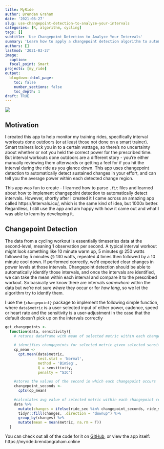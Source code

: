 ```yaml
---
title: MyRide
author: Brendan Graham
date: '2021-03-27'
slug: use-changepoint-detection-to-analyze-your-intervals
categories: [R, algorithm, cycling]
tags: []
subtitle: 'Use Changepoint Detection to Analyze Your Intervals'
summary: 'Learn how to apply a changepoint detection algorithm to automatically identify changes in a process'
authors: []
lastmod: '2021-03-27'
image:
  caption:
  focal_point: Smart
projects: [my_ride]
output:
  blogdown::html_page:
    toc: false
    number_sections: false
    toc_depth: 1
draft: TRUE
---
```


![](myride_example.gif)

## Motivation

I created this app to help monitor my training rides, specifically  interval workouts done outdoors (or at least those not done on a smart trainer). Smart trainers lock you in to a certain wattage, so there's no uncertainty about whether or not you held the correct power for the prescribed time. But interval workouts done outdoors are a different story - you're either manually reviewing them afterwards or getting a feel for if you hit the interval during the ride as you glance down. This app uses changepoint detection to automatically detect sustained changes in your effort, and can tell you the average power within each detected change region.

This app was fun to create - I learned how to parse `.fit` files and learned about how to implement changepoint detection to automatically detect intervals. However, shortly after I created it I came across an amazing app called https://intervals.icu/, which is the same kind of idea, but 1000x better. Regardless, I still use the app and am happy with how it came out and what I was able to learn by developing it.

## Changepoint Detection

The data from a cycling workout is essentially timeseries data at the second-level, meaning 1 observation per second. A typical interval workout might look something like 10 minute warm up, 5 minutes @ 250 watts followed by 5 minutes @ 130 watts, repeated 4 times then followed by a 10 minute cool down. If performed correctly, we'd expected clear changes in power levels at those intervals. Changepoint detection should be able to automatically identify those intervals, and once the intervals are identified, we can take the mean within each interval and compare it to the prescribed workout. So basically we know there are intervals *somewhere* within the data but we're not sure *where* they occur or for *how long*, so we let the algorithm try to identfy them.

I use the `{changepoint}` package to implement the following simple function, where `data$metric` is a user-selected input of either power, cadence, speed or heart rate and the sensitivity is a user-adjustment in the case that the default doesn't pick up on the intervals correctly

```r
get_changepoints <-
  function(data, sensitivity){
    # returns dataframe with mean of selected metric within each changepoint region
    
    # identifies changepoints for selected metric given selected sensitivity level
    cp_mean <-
      cpt.mean(data$metric,
               test.stat = 'Normal',
               method = 'BinSeg',
               Q = sensitivity,
               penalty = "SIC")
    
    #stores the values of the second in which each changepoint occurs
    changepoint_seconds <-
      cpts(cp_mean)
    
    #calculates avg value of selected metric within each changepoint region
    data %>%
      mutate(changes = ifelse(ride_sec %in% changepoint_seconds, ride_sec, NA_real_)) %>%
      tidyr::fill(changes, .direction = "downup") %>%
      group_by(changes) %>%
      mutate(mean = mean(metric, na.rm = T))
  }

```

You can check out all of the code for it on [GitHub](https://github.com/brndngrhm/my_ride), or view the app itself: https://myride.brendangraham.online
